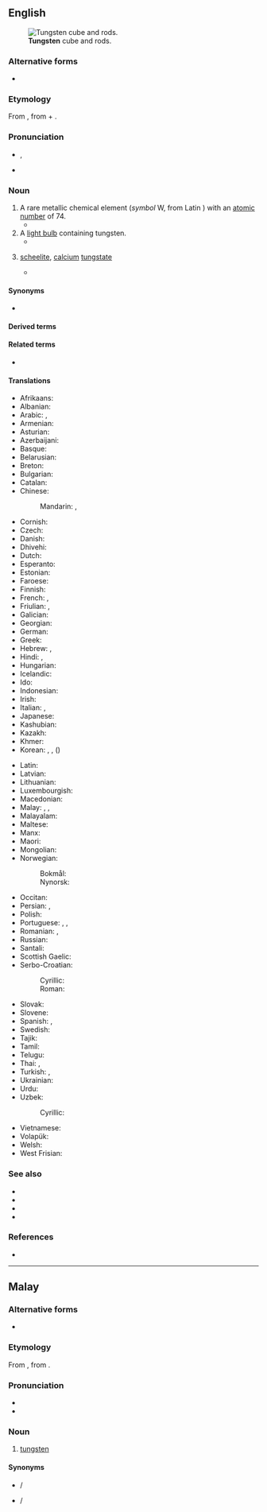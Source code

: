 ==English==
{{wp}}
{{elements|en|W|tantalum|Ta|rhenium|Re}}
[[File:Wolfram evaporated crystals and 1cm3 cube.jpg|thumb|'''Tungsten''' cube and rods.]]

===Alternative forms===
* {{l|en|tungstenum}}

===Etymology===
From {{bor|en|sv|tungsten||scheelite}}, from {{m|sv|tung||heavy}} + {{m|sv|sten||stone}}.

===Pronunciation===
* {{a|US}} {{enPR|tŭng'stən}}, {{IPA|en|/ˈtʌŋstən/}}
* {{audio|en|En-us-tungsten.ogg|Audio (US)}}

===Noun===
{{en-noun|~}}

# A rare metallic chemical element (''symbol'' W, from Latin {{m|la|wolframium}}) with an [[atomic number]] of 74.
#* {{quote-journal|en|date=1990-04-07|author=Ivan Amato|title=Getting a feel for atoms: 'magic wrist' takes scientists into a new sensory realm|journal={{w|Science News}}|url=https://www.thefreelibrary.com/Getting+a+feel+for+atoms%3a+%27magic+wrist%27+takes+scientists+into+a+new...-a08922035|passage=So far they have built and used a prototype robot to make millionth-of-a-meter scratches in aluminum with a fine '''tungsten''' needle.}}
# A [[light bulb]] containing tungsten.
#* {{quote-journal|en|year=1909|author=E. A. Baily|title=The Tungsten Lamp Situation in Various Cities|journal=Electrical Age|volume=XL|number=10|page=262|pageurl=https://books.google.com/books?id=hk88AQAAMAAJ&pg=PA262|passage=We have several business houses where '''tungstens''' are used as window lights only, and find that in nearly every one the wiring was arranged to get more light, leaving the consumption about the same.}}
# {{lb|en|mineral|obsolete}} [[scheelite]], [[calcium]] [[tungstate]]
#* {{quote-journal|en|year=1783|title=[Review of] Outlines of Mineralogy|journal=[[w:Monthly Review (London)|Monthly Review]]|volume=LXX|number=VII|page=47|pageurl=https://books.google.com/books?id=kjEoAAAAYAAJ&pg=PA48#v=onepage&q&f=false|passage=We apprehend that this is not the acid of a ''calx ponderoſa,'' but rather a diſtinct acid conjoined to common calcareous earth, ſince, in fact, in another place, § 97, the '''tungſten''' is mentioned as a calx ſaturated with a ''peculiar acid,'' perhaps of a metallic nature, for which the author himſelf refers us to the above § 33, and ſeems to think it the ſame as the acid there mentioned.}}

====Synonyms====
* {{l|en|wolfram}}

====Derived terms====
{{der4|en|eka-tungsten|ferrotungsten|tungstenane|tungsten carbide|[[tungsten disulfide]], [[tungsten disulphide]]|tungsten fluoride|tungsten-halogen lamp|tungsten hexafluoride|tungstenic|tungsten iodide|tungsteniferous|tungstenite|tungstenitic|tungsten lamp|tungsten oxide|tungsten-steel|[[tungsten sulfide]], [[tungsten sulphide]]|tungsten trioxide|tungstic|tungstite|tungsto-|tungstous}}

====Related terms====
* {{l|en|tungstate}}

====Translations====
{{trans-top|chemical element}}
* Afrikaans: {{t+|af|wolfram}}
* Albanian: {{t+|sq|volfram}}
* Arabic: {{t|ar|تُنْجَسْتِين|m|tr=tongastēn}}, {{t|ar|تُنْجَسْتِين|m}}
* Armenian: {{t+|hy|վոլֆրամ}}
* Asturian: {{t|ast|volframiu|m}}
* Azerbaijani: {{t+|az|volfram}}
* Basque: {{t+|eu|wolfram}}
* Belarusian: {{t|be|вальфра́м|m}}
* Breton: {{t+|br|tungsten}}
* Bulgarian: {{t|bg|во́лфрам|m}}
* Catalan: {{t+|ca|tungstè|m}}
* Chinese:
*: Mandarin: {{t+|cmn|鎢|sc=Hani}}, {{t+|cmn|钨|tr=wū|sc=Hani}}
* Cornish: {{t|kw|tungsten}}
* Czech: {{t+|cs|wolfram|m}}
* Danish: {{t+|da|wolfram}}
* Dhivehi: {{t-needed|dv}}
* Dutch: {{t+|nl|wolfraam|n}}
* Esperanto: {{t+|eo|volframo}}
* Estonian: {{t+|et|volfram}}
* Faroese: {{t|fo|wolfram}}
* Finnish: {{t+|fi|volframi}}
* French: {{t+|fr|tungstène|m}}, {{t+|fr|wolfram|m}}
* Friulian: {{t|fur|tungsten}}, {{t|fur|volframi}}
* Galician: {{t+|gl|volframio|m}}
* Georgian: {{t|ka|ვოლფრამი}}
* German: {{t+|de|Wolfram|n}}
* Greek: {{t+|el|βολφράμιο|n}}
* Hebrew: {{t|he|טונגסט|m|tr=tungstén|sc=Hebr}}, {{t|he|וולפרם|m|tr=volfrám|sc=Hebr}}
* Hindi: {{t|hi|टंगस्टन}}, {{t|hi|चण्डातु}}
* Hungarian: {{t+|hu|volfrám}}
* Icelandic: {{t+|is|þungsteinn}}
* Ido: {{t+|io|wolframo}}
* Indonesian: {{t+|id|wolfram}}
* Irish: {{t|ga|tungstan}}
* Italian: {{t+|it|tungsteno|m}}, {{t|it|wolframio|m}}
* Japanese: {{t+|ja|タングステン|tr=tangusuten}}
* Kashubian: {{t|csb|wòlfram}}
* Kazakh: {{t+|kk|вольфрам}}
* Khmer: {{t|km|តង់ស្តែន}}
* Korean: {{t+|ko|텅스텐}}, {{t|ko|볼프람}}, {{t+|ko|중석}} ({{t+|ko|重石}})
{{trans-mid}}
* Latin: {{t+|la|wolframium}}
* Latvian: {{t|lv|volframs|m}}
* Lithuanian: {{t+|lt|volframas|m}}
* Luxembourgish: {{t|lb|Wolfram}}
* Macedonian: {{t|mk|волфра́м|m}}
* Malay: {{t|ms|siamang}}, {{t|ms|tungsten}}, {{t|ms|wolfram}}
* Malayalam: {{t-needed|ml}}
* Maltese: {{t|mt|tangstinn}}
* Manx: {{t|gv|tungsten}}
* Maori: {{t|mi|tangitene}}
* Mongolian: {{t|mn|больфрам}}
* Norwegian:
*: Bokmål: {{t|nb|wolfram|n}}
*: Nynorsk: {{t+|nn|wolfram|n}}
* Occitan: {{t|oc|tungstèn|m}}
* Persian: {{t+|fa|تنگستن|tr=tangesten|sc=fa-Arab}}, {{t|fa|ولفرام|tr=volfrâm|sc=fa-Arab}}
* Polish: {{t+|pl|wolfram}}
* Portuguese: {{t+|pt|tungstênio|m}}, {{t+|pt|tungsténio|m}}, {{t+|pt|volfrâmio|m}}
* Romanian: {{t+|ro|tungsten|n}}, {{t+|ro|wolfram}}
* Russian: {{t+|ru|вольфра́м|m}}
* Santali: {{t|sat|ᱴᱟᱸᱜᱟᱥᱴᱟᱱ}}
* Scottish Gaelic: {{t|gd|tungstan}}
* Serbo-Croatian:
*: Cyrillic: {{t|sh|волфрам|m|sc=Cyrl}}
*: Roman: {{t+|sh|volfram|m}}
* Slovak: {{t|sk|wolfram}}
* Slovene: {{t+|sl|volfram}}
* Spanish: {{t+|es|wolframio|m}}, {{t+|es|tungsteno|m}}
* Swedish: {{t+|sv|volfram}}
* Tajik: {{t|tg|вольфрам|sc=Cyrl}}
* Tamil: {{t|ta|தங்ஸ்தென்|}}
* Telugu: {{t|te|తుంగస్థము}}
* Thai: {{t|th|ทังสเตน}}, {{t|th|วุลแฟรม|tr=wulfraem}}
* Turkish: {{t+|tr|volfram}}, {{t+|tr|tungsten}}
* Ukrainian: {{t|uk|вольфра́м|m}}
* Urdu: {{t-needed|ur}}
* Uzbek: {{t|uz|vol’fram}}
*: Cyrillic: {{t+|uz|вольфрам|sc=Cyrl}}
* Vietnamese: {{t|vi|vonfam}}
* Volapük: {{t+|vo|volframin}}
* Welsh: {{t+|cy|twngsten}}
* West Frisian: {{t|fy|wolfraam}}
{{trans-bottom}}

===See also===
* {{l|en|ferberite}}
* {{l|en|huebnerite}}
* {{l|en|scheelite}}
* {{l|en|wolframite}}

===References===
* {{R:Lexico}}

----

==Malay==
{{wp|lang=ms}}
{{elements|ms|W|tantalum|Ta|renium|Re}}

===Alternative forms===
* {{l|ms|توڠستن|sc=Arab}}

===Etymology===
From {{der|ms|en|tungsten}}, from {{der|ms|sv|tungsten||scheelite}}.

===Pronunciation===
* {{IPA|ms|[tuŋstən]}}
* {{rhymes|ms|stən|ən}}

===Noun===
{{head|ms|noun|Jawi spelling|توڠستن}}

# [[#English|tungsten]] 

====Synonyms====
* {{l|ms|siamang}} / {{l|ms|سيامڠ|sc=Arab}}
* {{l|ms|wolfram}} / {{l|ms|وولفرم|sc=Arab}}